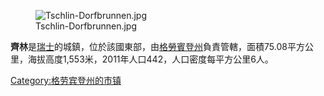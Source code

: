 [[Image:Tschlin-Dorfbrunnen.jpg|right]]

'''齊林'''是[[瑞士|瑞士]]的城鎮，位於該國東部，由[[格勞賓登州|格勞賓登州]]負責管轄，面積75.08平方公里，海拔高度1,553米，2011年人口442，人口密度每平方公里6人。

{{Switzerland-geo-stub}}
[[Category:格劳宾登州的市镇|Category:格劳宾登州的市镇]]